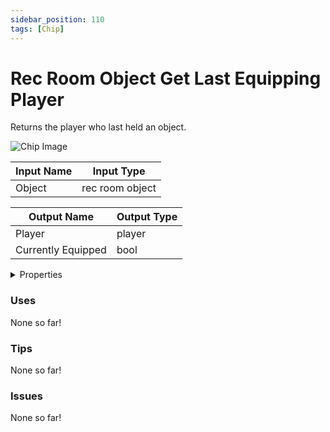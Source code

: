 ```yaml
---
sidebar_position: 110
tags: [Chip]
---
```


# Rec Room Object Get Last Equipping Player

Returns the player who last held an object.



![Chip Image](/svg/a76a9898-4add-4765-9f5b-f366b586e51c.svg)

| Input Name | Input Type |
|-----------|-----------|
| Object | rec room object |

| Output Name | Output Type |
|-----------|-----------|
| Player | player |
| Currently Equipped | bool |


<details>
  <summary>Properties</summary>
  <div>
    <div>
    <table>
      <thead>
        <tr>
          <th>Is beta required?</th>
          <th>❌</th>
        </tr>
        <tr>
          <th>Is this chip a trolling risk?</th>
          <th>❌</th>
        </tr>
        <tr>
          <th>Chip UUPD</th>
          <th>._uuid</th>
        </tr>
      </thead>
    </table>
    </div>
  </div>
</details>

### Uses

None so far!

### Tips

None so far!

### Issues

None so far!